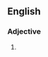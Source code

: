 {{also|underserved}}
==English==

===Adjective===
{{en-adj|head=[[under]]-[[served]]}}

# {{alternative spelling of|underserved|lang=en}}